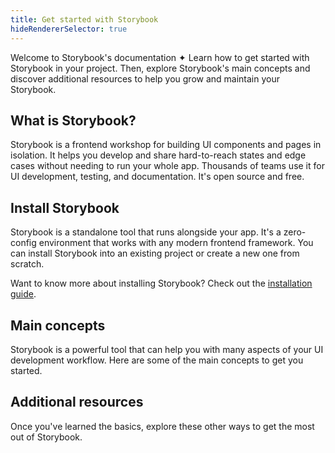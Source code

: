 ```yaml
---
title: Get started with Storybook
hideRendererSelector: true
---
```


Welcome to Storybook's documentation ✦ Learn how to get started with Storybook in your project. Then, explore Storybook's main concepts and discover additional resources to help you grow and maintain your Storybook.

## What is Storybook?

Storybook is a frontend workshop for building UI components and pages in isolation. It helps you develop and share hard-to-reach states and edge cases without needing to run your whole app. Thousands of teams use it for UI development, testing, and documentation. It's open source and free.

## Install Storybook

Storybook is a standalone tool that runs alongside your app. It's a zero-config environment that works with any modern frontend framework. You can install Storybook into an existing project or create a new one from scratch.

<CodeSnippets path="init-command.md" />

<HomeRenderers />

Want to know more about installing Storybook? Check out the [installation guide](./install.md).

## Main concepts

Storybook is a powerful tool that can help you with many aspects of your UI development workflow. Here are some of the main concepts to get you started.

<HomeConcepts />

## Additional resources

Once you've learned the basics, explore these other ways to get the most out of Storybook.

<HomeResources />
